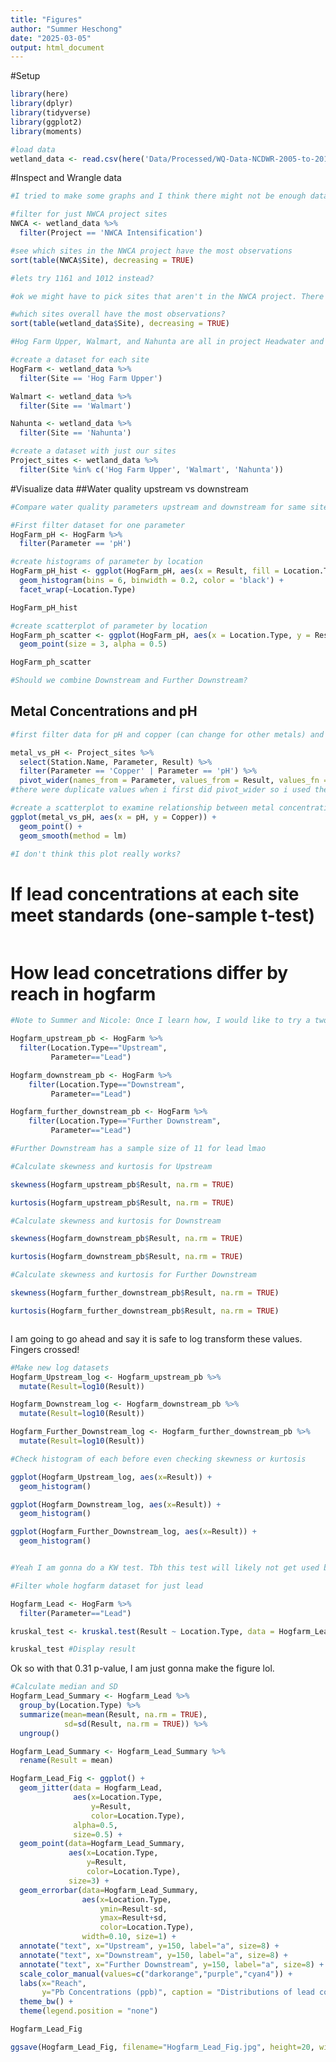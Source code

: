 ```yaml
---
title: "Figures"
author: "Summer Heschong"
date: "2025-03-05"
output: html_document
---
```

#Setup 
```r
library(here)
library(dplyr)
library(tidyverse)
library(ggplot2)
library(moments)

#load data
wetland_data <- read.csv(here('Data/Processed/WQ-Data-NCDWR-2005-to-2015-NCSU-2015-to-2019.csv'))

```

#Inspect and Wrangle data
```r

#I tried to make some graphs and I think there might not be enough data for sites 1014 and 1018

#filter for just NWCA project sites
NWCA <- wetland_data %>%
  filter(Project == 'NWCA Intensification')

#see which sites in the NWCA project have the most observations
sort(table(NWCA$Site), decreasing = TRUE)

#lets try 1161 and 1012 instead? 

#ok we might have to pick sites that aren't in the NWCA project. There's a lot less data than it seems because all the water quality parameters are grouped in one column

#which sites overall have the most observations?
sort(table(wetland_data$Site), decreasing = TRUE)

#Hog Farm Upper, Walmart, and Nahunta are all in project Headwater and they have up and downstream data

#create a dataset for each site
HogFarm <- wetland_data %>%
  filter(Site == 'Hog Farm Upper')

Walmart <- wetland_data %>%
  filter(Site == 'Walmart')

Nahunta <- wetland_data %>%
  filter(Site == 'Nahunta')

#create a dataset with just our sites
Project_sites <- wetland_data %>%
  filter(Site %in% c('Hog Farm Upper', 'Walmart', 'Nahunta'))
```

#Visualize data
##Water quality upstream vs downstream
```r
#Compare water quality parameters upstream and downstream for same site

#First filter dataset for one parameter
HogFarm_pH <- HogFarm %>%
  filter(Parameter == 'pH')

#create histograms of parameter by location
HogFarm_pH_hist <- ggplot(HogFarm_pH, aes(x = Result, fill = Location.Type)) +
  geom_histogram(bins = 6, binwidth = 0.2, color = 'black') +
  facet_wrap(~Location.Type)

HogFarm_pH_hist

#create scatterplot of parameter by location
HogFarm_ph_scatter <- ggplot(HogFarm_pH, aes(x = Location.Type, y = Result)) +
  geom_point(size = 3, alpha = 0.5)

HogFarm_ph_scatter

#Should we combine Downstream and Further Downstream?
```

## Metal Concentrations and pH
```r
#first filter data for pH and copper (can change for other metals) and separate them into 2 columns

metal_vs_pH <- Project_sites %>%
  select(Station.Name, Parameter, Result) %>%
  filter(Parameter == 'Copper' | Parameter == 'pH') %>%
  pivot_wider(names_from = Parameter, values_from = Result, values_fn = mean)
#there were duplicate values when i first did pivot_wider so i used the mean of the duplicates. Idk how much this matters statistically? 

#create a scatterplot to examine relationship between metal concentrations and pH
ggplot(metal_vs_pH, aes(x = pH, y = Copper)) +
  geom_point() +
  geom_smooth(method = lm)

#I don't think this plot really works?
```

# If lead concentrations at each site meet standards (one-sample t-test)

```r

```

# How lead concetrations differ by reach in hogfarm

```r
#Note to Summer and Nicole: Once I learn how, I would like to try a two-way ANOVA for both site and reach. What do you guys think? Is our end goal to just stick to one site?

Hogfarm_upstream_pb <- HogFarm %>%
  filter(Location.Type=="Upstream",
         Parameter=="Lead")

Hogfarm_downstream_pb <- HogFarm %>%
    filter(Location.Type=="Downstream",
         Parameter=="Lead")

Hogfarm_further_downstream_pb <- HogFarm %>%
    filter(Location.Type=="Further Downstream",
         Parameter=="Lead")

#Further Downstream has a sample size of 11 for lead lmao
```

``` r

#Calculate skewness and kurtosis for Upstream

skewness(Hogfarm_upstream_pb$Result, na.rm = TRUE)

kurtosis(Hogfarm_upstream_pb$Result, na.rm = TRUE)

#Calculate skewness and kurtosis for Downstream

skewness(Hogfarm_downstream_pb$Result, na.rm = TRUE)

kurtosis(Hogfarm_downstream_pb$Result, na.rm = TRUE)

#Calculate skewness and kurtosis for Further Downstream

skewness(Hogfarm_further_downstream_pb$Result, na.rm = TRUE)

kurtosis(Hogfarm_further_downstream_pb$Result, na.rm = TRUE)



```

I am going to go ahead and say it is safe to log transform these values. Fingers crossed!

```r

#Make new log datasets
Hogfarm_Upstream_log <- Hogfarm_upstream_pb %>%
  mutate(Result=log10(Result))

Hogfarm_Downstream_log <- Hogfarm_downstream_pb %>%
  mutate(Result=log10(Result))

Hogfarm_Further_Downstream_log <- Hogfarm_further_downstream_pb %>%
  mutate(Result=log10(Result))

#Check histogram of each before even checking skewness or kurtosis

ggplot(Hogfarm_Upstream_log, aes(x=Result)) +
  geom_histogram()

ggplot(Hogfarm_Downstream_log, aes(x=Result)) +
  geom_histogram()

ggplot(Hogfarm_Further_Downstream_log, aes(x=Result)) +
  geom_histogram()


#Yeah I am gonna do a KW test. Tbh this test will likely not get used but a) It's a start and b) Let's just see what kind of data we get
```

```r

#Filter whole hogfarm dataset for just lead

Hogfarm_Lead <- HogFarm %>%
  filter(Parameter=="Lead")

kruskal_test <- kruskal.test(Result ~ Location.Type, data = Hogfarm_Lead)

kruskal_test #Display result
```


Ok so with that 0.31 p-value, I am just gonna make the figure lol.

```r
#Calculate median and SD
Hogfarm_Lead_Summary <- Hogfarm_Lead %>%
  group_by(Location.Type) %>%
  summarize(mean=mean(Result, na.rm = TRUE),
            sd=sd(Result, na.rm = TRUE)) %>%
  ungroup()

Hogfarm_Lead_Summary <- Hogfarm_Lead_Summary %>%
  rename(Result = mean)

Hogfarm_Lead_Fig <- ggplot() +
  geom_jitter(data = Hogfarm_Lead,
              aes(x=Location.Type,
                  y=Result,
                  color=Location.Type),
              alpha=0.5,
              size=0.5) +
  geom_point(data=Hogfarm_Lead_Summary,
             aes(x=Location.Type, 
                 y=Result,
                 color=Location.Type),
             size=3) +
  geom_errorbar(data=Hogfarm_Lead_Summary,
                aes(x=Location.Type,
                    ymin=Result-sd,
                    ymax=Result+sd,
                    color=Location.Type),
                width=0.10, size=1) +
  annotate("text", x="Upstream", y=150, label="a", size=8) +
  annotate("text", x="Downstream", y=150, label="a", size=8) +
  annotate("text", x="Further Downstream", y=150, label="a", size=8) +
  scale_color_manual(values=c("darkorange","purple","cyan4")) +
  labs(x="Reach",
       y="Pb Concentrations (ppb)", caption = "Distributions of lead concentrations (ppb) in upstream, downstream, and father downstream of Hogfarm headwaters in the Coastal Plains.") +
  theme_bw() +
  theme(legend.position = "none")

Hogfarm_Lead_Fig

ggsave(Hogfarm_Lead_Fig, filename="Hogfarm_Lead_Fig.jpg", height=20, width=20, units="cm")


```


